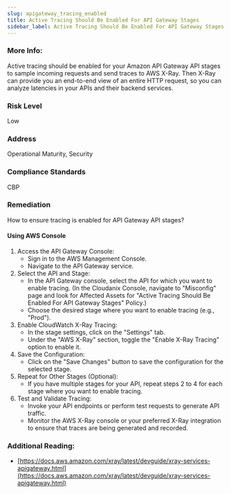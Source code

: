```yaml
---
slug: apigateway_tracing_enabled
title: Active Tracing Should Be Enabled For API Gateway Stages
sidebar_label: Active Tracing Should Be Enabled For API Gateway Stages
---
```


### More Info:

Active tracing should be enabled for your Amazon API Gateway API stages to sample incoming requests and send traces to AWS X-Ray. Then X-Ray can provide you an end-to-end view of an entire HTTP request, so you can analyze latencies in your APIs and their backend services.

### Risk Level

Low

### Address

Operational Maturity, Security

### Compliance Standards

CBP

### Remediation

How to ensure tracing is enabled for API Gateway API stages?

#### Using AWS Console

1. Access the API Gateway Console:
   - Sign in to the AWS Management Console.
   - Navigate to the API Gateway service.
2. Select the API and Stage:
   - In the API Gateway console, select the API for which you want to enable tracing.
     (In the Cloudanix Console, navigate to "Misconfig" page and look for Affected Assets for "Active Tracing Should Be Enabled For API Gateway Stages" Policy.)
   - Choose the desired stage where you want to enable tracing (e.g., "Prod").
3. Enable CloudWatch X-Ray Tracing:
   - In the stage settings, click on the "Settings" tab.
   - Under the "AWS X-Ray" section, toggle the "Enable X-Ray Tracing" option to enable it.
4. Save the Configuration:
   - Click on the "Save Changes" button to save the configuration for the selected stage.
5. Repeat for Other Stages (Optional):
   - If you have multiple stages for your API, repeat steps 2 to 4 for each stage where you want to enable tracing.
6. Test and Validate Tracing:
   - Invoke your API endpoints or perform test requests to generate API traffic.
   - Monitor the AWS X-Ray console or your preferred X-Ray integration to ensure that traces are being generated and recorded.

### Additional Reading:

- [https://docs.aws.amazon.com/xray/latest/devguide/xray-services-apigateway.html](https://docs.aws.amazon.com/xray/latest/devguide/xray-services-apigateway.html) 

